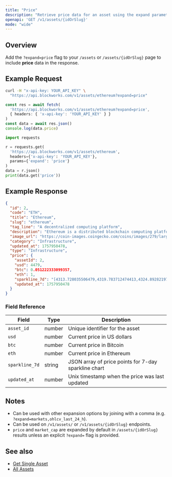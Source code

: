```yaml
---
title: "Price"
description: "Retrieve price data for an asset using the expand parameter"
openapi: 'GET /v1/assets/{idOrSlug}'
mode: "wide"
---
```


## Overview

Add the `?expand=price` flag to your `/assets` or `/assets/{idOrSlug}` page to include **price** data in the response.

## Example Request

<CodeGroup>

```bash cURL
curl -H "x-api-key: YOUR_API_KEY" \
  "https://api.blockworks.com/v1/assets/ethereum?expand=price"
```

```typescript TypeScript
const res = await fetch(
  'https://api.blockworks.com/v1/assets/ethereum?expand=price',
  { headers: { 'x-api-key': 'YOUR_API_KEY' } }
)
const data = await res.json()
console.log(data.price)
```

```python Python
import requests

r = requests.get(
  'https://api.blockworks.com/v1/assets/ethereum',
  headers={'x-api-key': 'YOUR_API_KEY'},
  params={'expand': 'price'}
)
data = r.json()
print(data.get('price'))
```

</CodeGroup>

## Example Response

```json
{
  "id": 2,
  "code": "ETH",
  "title": "Ethereum",
  "slug": "ethereum",
  "tag_line": "A decentralized computing platform",
  "description": "Ethereum is a distributed blockchain computing platform for smart contracts and decentralized applications. Its native token is ether (ETH), which primarily serves as a means of payment for transaction fees and as collateral for borrowing specific ERC-20 tokens within the decentralized finance (DeFi) sector.",
  "image_url": "https://coin-images.coingecko.com/coins/images/279/large/ethereum.png?1696501628",
  "category": "Infrastructure",
  "updated_at": 1757950478,
  "type": "Infrastructure",
  "price": {
    "assetId": 2,
    "usd": 4479,
    "btc": 0.051222333099357,
    "eth": 1,
    "sparkline_7d": "[4313.728035506479,4319.783712474413,4324.892821973295,4343.572205964396,4367.54908206563,4340.847715405802,4311.3916110408045,4331.178824847077,4291.747772125815,4296.0843503181595,4318.656256438794,4310.315413835551,4309.685702772004,4301.791442383855,4286.847405046845,4291.0452537073525,4305.850543735766,4314.352391505099,4316.780266676034,4370.902388226368,4361.014741078244,4359.464535610553,4356.895495472781,4349.14181043054,4347.851449455902,4346.140559142935,4349.5464999814585,4305.669409094365,4287.843540855948,4289.191056417266,4286.163927961327,4287.29588554481,4294.131000003092,4295.4800041850895,4302.54830866823,4316.53872872685,4311.8584294636485,4286.931500673287,4303.480501010598,4314.339202947533,4318.279496373949,4310.615083288421,4307.25317617745,4330.177404738823,4327.79478802587,4325.066218856949,4327.403039707142,4328.597666648482,4369.120579387495,4415.422957361011,4405.832144522049,4405.976436779771,4379.680679038844,4362.574612670684,4343.165337407787,4317.933956035141,4330.5865234049525,4351.412766692049,4347.328637138352,4347.482124114109,4358.590736558745,4366.917507359833,4380.993965186614,4405.693427714127,4411.655978532285,4419.201433077157,4435.799397395128,4440.94678235935,4434.909550450267,4417.608572673242,4428.210640700549,4436.972837449524,4433.943094465298,4436.804646559338,4429.9948435382075,4404.281735075035,4417.987348492207,4432.237689337093,4418.734585777227,4425.810247897161,4416.802220721196,4430.781637965661,4459.15548633424,4459.31901599882,4523.134693405562,4501.376663009836,4508.6566019873535,4507.222484025922,4524.424704087869,4550.14869399099,4538.2792315782635,4529.896948234813,4522.443059350678,4513.63170246991,4515.116000841005,4519.163453777715,4529.680610156167,4536.751853389971,4547.617065156476,4547.09093014933,4576.40976676095,4609.982891673514,4624.207517902176,4660.545960904753,4666.558168875513,4656.856510320215,4703.275009608163,4708.841744149995,4710.714808350414,4706.606389434979,4704.464857920136,4762.7359405153,4748.852414082198,4724.29254299844,4712.022676936822,4715.002444456604,4727.604617651362,4732.642068962556,4718.130385491352,4722.796640028064,4723.031921093237,4683.353712508085,4692.2181244708,4656.001732420619,4620.425114162406,4632.371949422324,4646.206405597374,4640.13960677423,4660.6297754466705,4664.351357170296,4660.7909806879115,4669.028586485019,4673.321166918544,4675.229280195361,4686.666478079155,4668.695581933468,4662.080456986905,4678.811553930819,4667.58609000575,4654.922747321775,4659.454130610924,4669.2174611930495,4663.109173214232,4639.172173367362,4631.39138081903,4613.9030874130995,4603.429695694176,4582.534478690314,4594.754866143153,4617.782182090973,4604.573701808501,4617.042984357665,4618.847860162513,4627.650016735418,4630.113468968738,4606.740088999127,4601.708382590414,4623.837375027429,4623.016019131784,4638.702880691971,4643.024594552803,4659.525423635756,4632.977620240332,4596.1704420049655,4513.890870581878,4525.519797941539,4531.002845468589]",
    "updated_at": 1757950478
  }
}
```

### Field Reference

| Field | Type | Description |
|---|---|---|
| `asset_id` | number | Unique identifier for the asset |
| `usd` | number | Current price in US dollars |
| `btc` | number | Current price in Bitcoin |
| `eth` | number | Current price in Ethereum |
| `sparkline_7d` | string | JSON array of price points for 7-day sparkline chart |
| `updated_at` | number | Unix timestamp when the price was last updated |

## Notes

- Can be used with other expansion options by joining with a comma (e.g. `?expand=markets,ohlcv_last_24_h`).
- Can be used on `/v1/assets/` or `/v1/assets/{idOrSlug}` endpoints.
- `price` and `market_cap` are expanded by default in `/assets/{idOrSlug}` results unless an explicit `?expand=` flag is provided.

## See also

- [Get Single Asset](/api-reference/assets/get-single)
- [All Assets](/api-reference/assets/list)